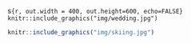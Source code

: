 s```{r, out.width = 400, out.height=600, echo=FALSE}
knitr::include_graphics("img/wedding.jpg")
```



```r
knitr::include_graphics("img/skiing.jpg")
```

